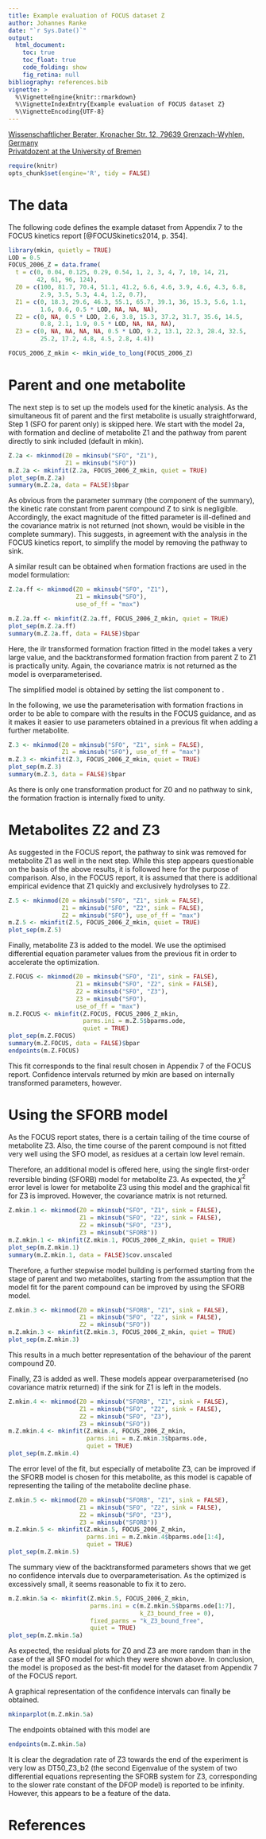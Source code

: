 ```yaml
---
title: Example evaluation of FOCUS dataset Z
author: Johannes Ranke
date: "`r Sys.Date()`"
output:
  html_document:
    toc: true
    toc_float: true
    code_folding: show
    fig_retina: null
bibliography: references.bib
vignette: >
  %\VignetteEngine{knitr::rmarkdown}
  %\VignetteIndexEntry{Example evaluation of FOCUS dataset Z}
  %\VignetteEncoding{UTF-8}
---
```


[Wissenschaftlicher Berater, Kronacher Str. 12, 79639 Grenzach-Wyhlen, Germany](http://www.jrwb.de)<br />
[Privatdozent at the University of Bremen](http://chem.uft.uni-bremen.de/ranke)

```r
require(knitr)
opts_chunk$set(engine='R', tidy = FALSE)
```

# The data

The following code defines the example dataset from Appendix 7 to the FOCUS kinetics
report [@FOCUSkinetics2014, p. 354].

```r
library(mkin, quietly = TRUE)
LOD = 0.5
FOCUS_2006_Z = data.frame(
  t = c(0, 0.04, 0.125, 0.29, 0.54, 1, 2, 3, 4, 7, 10, 14, 21,
        42, 61, 96, 124),
  Z0 = c(100, 81.7, 70.4, 51.1, 41.2, 6.6, 4.6, 3.9, 4.6, 4.3, 6.8,
         2.9, 3.5, 5.3, 4.4, 1.2, 0.7),
  Z1 = c(0, 18.3, 29.6, 46.3, 55.1, 65.7, 39.1, 36, 15.3, 5.6, 1.1,
         1.6, 0.6, 0.5 * LOD, NA, NA, NA),
  Z2 = c(0, NA, 0.5 * LOD, 2.6, 3.8, 15.3, 37.2, 31.7, 35.6, 14.5,
         0.8, 2.1, 1.9, 0.5 * LOD, NA, NA, NA),
  Z3 = c(0, NA, NA, NA, NA, 0.5 * LOD, 9.2, 13.1, 22.3, 28.4, 32.5,
         25.2, 17.2, 4.8, 4.5, 2.8, 4.4))

FOCUS_2006_Z_mkin <- mkin_wide_to_long(FOCUS_2006_Z)
```

# Parent and one metabolite

The next step is to set up the models used for the kinetic analysis. As the
simultaneous fit of parent and the first metabolite is usually straightforward,
Step 1 (SFO for parent only) is skipped here. We start with the model 2a,
with formation and decline of metabolite Z1 and the pathway from parent
directly to sink included (default in mkin).

```r
Z.2a <- mkinmod(Z0 = mkinsub("SFO", "Z1"),
                Z1 = mkinsub("SFO"))
m.Z.2a <- mkinfit(Z.2a, FOCUS_2006_Z_mkin, quiet = TRUE)
plot_sep(m.Z.2a)
summary(m.Z.2a, data = FALSE)$bpar
```

As obvious from the parameter summary (the \texttt{bpar} component of the
summary), the kinetic rate constant from parent compound Z to sink
is negligible. Accordingly, the exact magnitude of the fitted parameter
\texttt{log k\_Z0\_sink} is ill-defined and the covariance matrix is not
returned (not shown, would be visible in the complete summary).
This suggests, in agreement with the analysis in the FOCUS kinetics report, to
simplify the model by removing the pathway to sink.

A similar result can be obtained when formation fractions are used in the model
formulation:

```r
Z.2a.ff <- mkinmod(Z0 = mkinsub("SFO", "Z1"),
                   Z1 = mkinsub("SFO"),
                   use_of_ff = "max")

m.Z.2a.ff <- mkinfit(Z.2a.ff, FOCUS_2006_Z_mkin, quiet = TRUE)
plot_sep(m.Z.2a.ff)
summary(m.Z.2a.ff, data = FALSE)$bpar
```

Here, the ilr transformed formation fraction fitted in the model takes a very
large value, and the backtransformed formation fraction from parent Z to Z1 is
practically unity. Again, the covariance matrix is not returned as the model is
overparameterised.

The simplified model is obtained by setting the list component \texttt{sink} to
\texttt{FALSE}.\footnote{If the model formulation without formation fractions
is used, the same effect can be obtained by fixing the parameter \texttt{k\_Z\_sink}
to a value of zero.}

In the following, we use the parameterisation with formation fractions in order
to be able to compare with the results in the FOCUS guidance, and as it
makes it easier to use parameters obtained in a previous fit when adding a further
metabolite.

```r
Z.3 <- mkinmod(Z0 = mkinsub("SFO", "Z1", sink = FALSE),
               Z1 = mkinsub("SFO"), use_of_ff = "max")
m.Z.3 <- mkinfit(Z.3, FOCUS_2006_Z_mkin, quiet = TRUE)
plot_sep(m.Z.3)
summary(m.Z.3, data = FALSE)$bpar
```

As there is only one transformation product for Z0 and no pathway
to sink, the formation fraction is internally fixed to unity.

# Metabolites Z2 and Z3

As suggested in the FOCUS report, the pathway to sink was removed for metabolite Z1 as
well in the next step. While this step appears questionable on the basis of the above results, it
is followed here for the purpose of comparison. Also, in the FOCUS report, it is
assumed that there is additional empirical evidence that Z1 quickly and exclusively
hydrolyses to Z2.

```r
Z.5 <- mkinmod(Z0 = mkinsub("SFO", "Z1", sink = FALSE),
               Z1 = mkinsub("SFO", "Z2", sink = FALSE),
               Z2 = mkinsub("SFO"), use_of_ff = "max")
m.Z.5 <- mkinfit(Z.5, FOCUS_2006_Z_mkin, quiet = TRUE)
plot_sep(m.Z.5)
```

Finally, metabolite Z3 is added to the model. We use the optimised
differential equation parameter values from the previous fit in order to
accelerate the optimization.

```r
Z.FOCUS <- mkinmod(Z0 = mkinsub("SFO", "Z1", sink = FALSE),
                   Z1 = mkinsub("SFO", "Z2", sink = FALSE),
                   Z2 = mkinsub("SFO", "Z3"),
                   Z3 = mkinsub("SFO"),
                   use_of_ff = "max")
m.Z.FOCUS <- mkinfit(Z.FOCUS, FOCUS_2006_Z_mkin,
                     parms.ini = m.Z.5$bparms.ode,
                     quiet = TRUE)
plot_sep(m.Z.FOCUS)
summary(m.Z.FOCUS, data = FALSE)$bpar
endpoints(m.Z.FOCUS)
```

This fit corresponds to the final result chosen in Appendix 7 of the FOCUS
report. Confidence intervals returned by mkin are based on internally
transformed parameters, however.

# Using the SFORB model

As the FOCUS report states, there is a certain tailing of the time course of metabolite
Z3. Also, the time course of the parent compound is not fitted very well using the
SFO model, as residues at a certain low level remain.

Therefore, an additional model is offered here, using the single first-order
reversible binding (SFORB) model for metabolite Z3. As expected, the $\chi^2$
error level is lower for metabolite Z3 using this model and the graphical
fit for Z3 is improved. However, the covariance matrix is not returned.

```r
Z.mkin.1 <- mkinmod(Z0 = mkinsub("SFO", "Z1", sink = FALSE),
                    Z1 = mkinsub("SFO", "Z2", sink = FALSE),
                    Z2 = mkinsub("SFO", "Z3"),
                    Z3 = mkinsub("SFORB"))
m.Z.mkin.1 <- mkinfit(Z.mkin.1, FOCUS_2006_Z_mkin, quiet = TRUE)
plot_sep(m.Z.mkin.1)
summary(m.Z.mkin.1, data = FALSE)$cov.unscaled
```

Therefore, a further stepwise model building is performed starting from the
stage of parent and two metabolites, starting from the assumption that the model
fit for the parent compound can be improved by using the SFORB model.

```r
Z.mkin.3 <- mkinmod(Z0 = mkinsub("SFORB", "Z1", sink = FALSE),
                    Z1 = mkinsub("SFO", "Z2", sink = FALSE),
                    Z2 = mkinsub("SFO"))
m.Z.mkin.3 <- mkinfit(Z.mkin.3, FOCUS_2006_Z_mkin, quiet = TRUE)
plot_sep(m.Z.mkin.3)
```

This results in a much better representation of the behaviour of the parent
compound Z0.

Finally, Z3 is added as well. These models appear overparameterised (no
covariance matrix returned) if the sink for Z1 is left in the models.

```r
Z.mkin.4 <- mkinmod(Z0 = mkinsub("SFORB", "Z1", sink = FALSE),
                    Z1 = mkinsub("SFO", "Z2", sink = FALSE),
                    Z2 = mkinsub("SFO", "Z3"),
                    Z3 = mkinsub("SFO"))
m.Z.mkin.4 <- mkinfit(Z.mkin.4, FOCUS_2006_Z_mkin,
                      parms.ini = m.Z.mkin.3$bparms.ode,
                      quiet = TRUE)
plot_sep(m.Z.mkin.4)
```

The error level of the fit, but especially of metabolite Z3, can be improved if
the SFORB model is chosen for this metabolite, as this model is capable of
representing the tailing of the metabolite decline phase.

```r
Z.mkin.5 <- mkinmod(Z0 = mkinsub("SFORB", "Z1", sink = FALSE),
                    Z1 = mkinsub("SFO", "Z2", sink = FALSE),
                    Z2 = mkinsub("SFO", "Z3"),
                    Z3 = mkinsub("SFORB"))
m.Z.mkin.5 <- mkinfit(Z.mkin.5, FOCUS_2006_Z_mkin,
                      parms.ini = m.Z.mkin.4$bparms.ode[1:4],
                      quiet = TRUE)
plot_sep(m.Z.mkin.5)
```

The summary view of the backtransformed parameters shows that we get no
confidence intervals due to overparameterisation. As the optimized
\texttt{k\_Z3\_bound\_free} is excessively small, it seems reasonable to fix it to
zero.

```r
m.Z.mkin.5a <- mkinfit(Z.mkin.5, FOCUS_2006_Z_mkin,
                       parms.ini = c(m.Z.mkin.5$bparms.ode[1:7],
                                     k_Z3_bound_free = 0),
                       fixed_parms = "k_Z3_bound_free",
                       quiet = TRUE)
plot_sep(m.Z.mkin.5a)
```

As expected, the residual plots for Z0 and Z3 are more random than in the case of the
all SFO model for which they were shown above. In conclusion, the model
\texttt{Z.mkin.5a} is proposed as the best-fit model for the dataset from
Appendix 7 of the FOCUS report.

A graphical representation of the confidence intervals can finally be obtained.

```r
mkinparplot(m.Z.mkin.5a)
```

The endpoints obtained with this model are

```r
endpoints(m.Z.mkin.5a)
```

It is clear the degradation rate of Z3 towards the end of the experiment
is very low as DT50\_Z3\_b2 (the second Eigenvalue of the system of two differential
equations representing the SFORB system for Z3, corresponding to the slower rate
constant of the DFOP model) is reported to be infinity.  However, this appears
to be a feature of the data.


# References

<!-- vim: set foldmethod=syntax: -->

